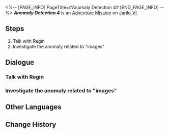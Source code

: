 <%-- [PAGE_INFO]
PageTitle=#Anomaly Detection 4#
[END_PAGE_INFO] --%>
{{Stub|Dialogue.}}
{{Mission Infobox
|id            = 8000185
|title         = 
|image         = <!--Mission Anomaly Detection 4.png-->
|type          = Adventure
|event_name    = 
|chapter       = 
|requirements  = 
* [[Trailblaze Mission]] ''[[The Past Will Return as an Avalanche]]'' completed
* [[Adventure Mission]] ''[[Anomaly Detection 3]]'' completed
* Reach [[Trailblaze Level]] 21
|summary       = <!--official mission summary from Fate's Atlas-->
|characters    = Excited Child; Kindly Senior; Regin; Trailblazer
|startLocation = [[Jarilo-VI]] - [[Administrative District]]
|world         = Jarilo-VI
|area          = Administrative District
|prev          = Anomaly Detection 3
|next          = Anomaly Detection 5
|exp           = 
|credits       = 
|stellarJade   = 
|other         = 
}}
'''''Anomaly Detection 4''''' is an [[Adventure Mission]] on [[Jarilo-VI]].

==Steps==
# Talk with Regin
# Investigate the anomaly related to "images"

<!--
==Gameplay Notes==

--><!--
==Trial Character==

-->
==Dialogue==
{{Stub Dialogue}}
===Talk with Regin===
{{Mission Description|type=adventure|location=Administrative District|Regin's sensor found something again! Head to the Goethe Hotel to learn about the details!}}
{{Dialogue Start}}
:{{tx}}
{{Dialogue End}}

===Investigate the anomaly related to "images"===
{{Mission Description|type=adventure|location=Boulder Town|update|An "equipment" that's related to "images"... Is Regin's intuition trustworthy?}}
{{Dialogue Start}}
:{{tx}}
{{Dialogue End}}

==Other Languages==
{{Other Languages
|en   = Anomaly Detection 4
|zhs  = 异常勘测•其四
|zht  = 異常勘測·其四
|ja   = 異常観測・4
|ko   = 이상 조사•4
|es   = Detección de anomalías&nbsp;IV
|fr   = Détection d'anomalie 4
|ru   = Обнаружение аномалии IV
|th   = ตรวจสอบความผิดปกติ 4
|vi   = Thăm Dò Bất Thường 4
|de   = Anomalieforschung (Teil 4)
|id   = Keanehan Terdeteksi 4
|pt   = Detecção de Anomalia 4
}}

==Change History==
{{Change History|1.2}}
